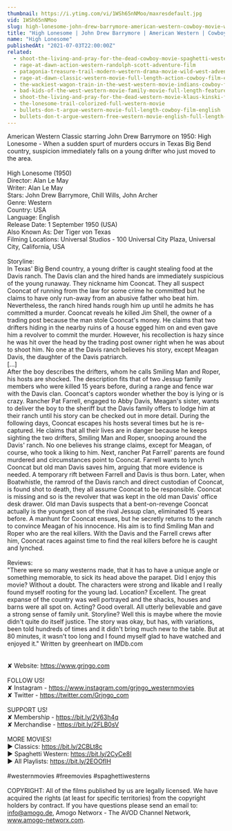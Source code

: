 ```yaml
---
thumbnail: https://i.ytimg.com/vi/1WSh65nNMoo/maxresdefault.jpg
vid: 1WSh65nNMoo
slug: high-lonesome-john-drew-barrymore-american-western-cowboy-movie-wild-west-english
title: "High Lonesome | John Drew Barrymore | American Western | Cowboy Movie | Wild West | English"
name: "High Lonesome"
publishedAt: "2021-07-03T22:00:00Z"
related:
  - shoot-the-living-and-pray-for-the-dead-cowboy-movie-spaghetti-western
  - rage-at-dawn-action-western-randolph-scott-adventure-film
  - patagonia-treasure-trail-modern-western-drama-movie-wild-west-adventure-western-movies
  - rage-at-dawn-classic-western-movie-full-length-action-cowboy-film-english-drama
  - the-wackiest-wagon-train-in-the-west-western-movie-indians-cowboy-film-full-length
  - bad-kids-of-the-west-western-movie-family-movie-full-length-feature-film-old-cowboy-film
  - shoot-the-living-and-pray-for-the-dead-western-movie-klaus-kinski-full-movie
  - the-lonesome-trail-colorized-full-western-movie
  - bullets-don-t-argue-western-movie-full-length-cowboy-film-english
  - bullets-don-t-argue-western-free-western-movie-english-full-length-feature-film
---
```


American Western Classic starring John Drew Barrymore on 1950: High Lonesome - When a sudden spurt of murders occurs in Texas Big Bend country, suspicion immediately falls on a young drifter who just moved to the area.<br />
<br />
High Lonesome (1950)<br />
Director: Alan Le May<br />
Writer: Alan Le May<br />
Stars: John Drew Barrymore, Chill Wills, John Archer<br />
Genre: Western <br />
Country: USA<br />
Language: English<br />
Release Date: 1 September 1950 (USA) <br />
Also Known As: Der Tiger von Texas <br />
Filming Locations: Universal Studios - 100 Universal City Plaza, Universal City, California, USA<br />
<br />
Storyline:<br />
In Texas' Big Bend country, a young drifter is caught stealing food at the Davis ranch. The Davis clan and the hired hands are immediately suspicious of the young runaway. They nickname him Cooncat. They all suspect Cooncat of running from the law for some crime he committed but he claims to have only run-away from an abusive father who beat him. Nevertheless, the ranch hired hands rough him up until he admits he has committed a murder. Cooncat reveals he killed Jim Shell, the owner of a trading post because the man stole Cooncat's money. He claims that two drifters hiding in the nearby ruins of a house egged him on and even gave him a revolver to commit the murder. However, his recollection is hazy since he was hit over the head by the trading post owner right when he was about to shoot him. No one at the Davis ranch believes his story, except Meagan Davis, the daughter of the Davis patriarch. <br />
[...]<br />
 After the boy describes the drifters, whom he calls Smiling Man and Roper, his hosts are shocked. The description fits that of two Jessup family members who were killed 15 years before, during a range and fence war with the Davis clan. Cooncat's captors wonder whether the boy is lying or is crazy. Rancher Pat Farrell, engaged to Abby Davis, Meagan's sister, wants to deliver the boy to the sheriff but the Davis family offers to lodge him at their ranch until his story can be checked out in more detail. During the following days, Cooncat escapes his hosts several times but he is re-captured. He claims that all their lives are in danger because he keeps sighting the two drifters, Smiling Man and Roper, snooping around the Davis' ranch. No one believes his strange claims, except for Meagan, of course, who took a liking to him. Next, rancher Pat Farrell' parents are found murdered and circumstances point to Cooncat. Farrell wants to lynch Cooncat but old man Davis saves him, arguing that more evidence is needed. A temporary rift between Farrell and Davis is thus born. Later, when Boatwhistle, the ramrod of the Davis ranch and direct custodian of Cooncat, is found shot to death, they all assume Cooncat to be responsible. Cooncat is missing and so is the revolver that was kept in the old man Davis' office desk drawer. Old man Davis suspects that a bent-on-revenge Cooncat actually is the youngest son of the rival Jessup clan, eliminated 15 years before. A manhunt for Cooncat ensues, but he secretly returns to the ranch to convince Meagan of his innocence. His aim is to find Smiling Man and Roper who are the real killers. With the Davis and the Farrell crews after him, Cooncat races against time to find the real killers before he is caught and lynched.<br />
<br />
Reviews:<br />
"There were so many westerns made, that it has to have a unique angle or something memorable, to sick its head above the parapet. Did I enjoy this movie? Without a doubt. The characters were strong and likable and I really found myself rooting for the young lad. Location? Excellent. The great expanse of the country was well portrayed and the shacks, houses and barns were all spot on. Acting? Good overall. All utterly believable and gave a strong sense of family unit. Storyline? Well this is maybe where the movie didn't quite do itself justice. The story was okay, but has, with variations, been told hundreds of times and it didn't bring much new to the table. But at 80 minutes, it wasn't too long and I found myself glad to have watched and enjoyed it." Written by greenheart on IMDb.com <br />
<br />
<br />
✘ Website: https://www.grjngo.com<br />
<br />
FOLLOW US!<br />
✘ Instagram - https://www.instagram.com/grjngo_westernmovies<br />
✘ Twitter - https://twitter.com/Grjngo_com<br />
<br />
SUPPORT US!<br />
✘ Membership - https://bit.ly/2V63h4q<br />
✘ Merchandise - https://bit.ly/2FLB0sV<br />
<br />
MORE MOVIES! <br />
► Classics: https://bit.ly/2CBLt8c <br />
► Spaghetti Western: https://bit.ly/2CyCe8I <br />
► All Playlists: https://bit.ly/2EOOfIH <br />
<br />
#westernmovies #freemovies #spaghettiwesterns<br />
<br />
COPYRIGHT: All of the films published by us are legally licensed. We have acquired the rights (at least for specific territories) from the copyright holders by contract. If you have questions please send an email to: info@amogo.de, Amogo Networx - The AVOD Channel Network, www.amogo-networx.com.